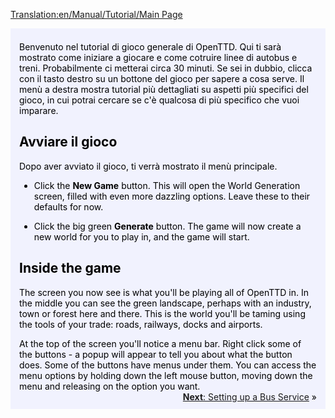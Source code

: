 [[Translation:en/Manual/Tutorial/Main Page]]
{{it/Traduzione|en/Manual/Tutorial/Main Page|5}}

{{en/Tabs|5|1
|en/Manual/Tutorial/Main Page|1. Inizio<!--
-->|en/Manual/Tutorial/Buses|2. Autobus<!--
-->|en/Manual/Tutorial/Trains|3. Treni<!--
-->|en/Manual/Tutorial/Planes|4. Aeroplani<!--
-->|en/Manual/Tutorial/Conclusion|5. Conclusione}}
<div style="padding:.5em 1em 1em 1em; border-top:none; background-color:#f1f2fe; color:#000;">
{{it/Manual/Tutorial/Tutorial}}
Benvenuto nel tutorial di gioco generale di OpenTTD. Qui ti sarà mostrato come iniziare a giocare e come cotruire linee di autobus e treni.  Probabilmente ci metterai circa 30 minuti. Se sei in dubbio, clicca con il tasto destro su un bottone del gioco per sapere a cosa serve.  Il menù a destra mostra tutorial più dettagliati su aspetti più specifici del gioco, in cui potrai cercare se c'è qualcosa di più specifico che vuoi imparare.
==Avviare il gioco==
{{en/Phototable|[[File:en/Manual/Main menu new game.png|Main menu]]|Menù principale di OpenTTD|center}}
Dopo aver avviato il gioco, ti verrà mostrato il menù principale.


*Click the '''New Game''' button. This will open the World Generation screen, filled with even more dazzling options. Leave these to their defaults for now.
{{en/Phototable|[[File:en/Manual/Worldgenerationdialog.png|World Generation dialog]]|The World Generation dialog. The four images at the top allow you to change the climate. We'll leave all options the way they are for this tutorial.|center}}

*Click the big green '''Generate''' button. The game will now create a new world for you to play in, and the game will start.

==Inside the game==
{{en/Phototable|[[File:en/Manual/Tutorial/Aftergamestart.png|after the start]]|Right after the start of a new game.|right}}
The screen you now see is what you'll be playing all of OpenTTD in. In the middle you can see the green landscape, perhaps with an industry, town or forest here and there. This is the world you'll be taming using the tools of your trade: roads, railways, docks and airports. 

At the top of the screen you'll notice a menu bar. Right click some of the buttons - a popup will appear to tell you about what the button does. Some of the buttons have menus under them. You can access the menu options by holding down the left mouse button, moving down the menu and releasing on the option you want.
<br style="clear:both;">
<span style="float: right">[[en/Manual/Tutorial/Buses|'''Next''': Setting up a Bus Service]] &raquo;</span>
</div>